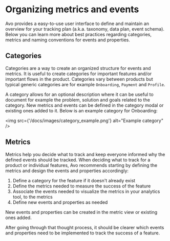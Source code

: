 # Organizing metrics and events

Avo provides a easy-to-use user interface to define and maintain an overview for
your tracking plan (a.k.a. taxonomy, data plan, event schema). Below you can
learn more about best practices regarding categories, metrics and naming conventions
for events and properties.

## Categories

Categories are a way to create an organized structure for events and metrics. It is useful to create
categories for important features and/or important flows in the product. Categories vary between products but typical generic categories are for example `Onboarding`, `Payment` and `Profile`.

A category allows for an optional description where it can be useful to document for example the problem, solution and goals related to the category. New metrics and events can be defined in the category modal or existing ones added to it. Below is an example category for Onboarding:

<img
  src={'/docs/images/category_example.png'}
  alt="Example category"
/>

## Metrics

Metrics help you decide what to track and keep everyone informed why
the defined events should be tracked. When deciding what to track for a product or individual features, Avo recommends starting by defining the metrics and design the events and properties accordingly:

1. Define a category for the feature if it doesn't already exist
2. Define the metrics needed to measure the success of the feature
3. Associate the events needed to visualize the metrics in your analytics tool, to the metrics
4. Define new events and properties as needed

New events and properties can be created in the metric view or existing ones added.

After going through that thought process, it should be clearer which events and
properties need to be implemented to track the success of a feature.
